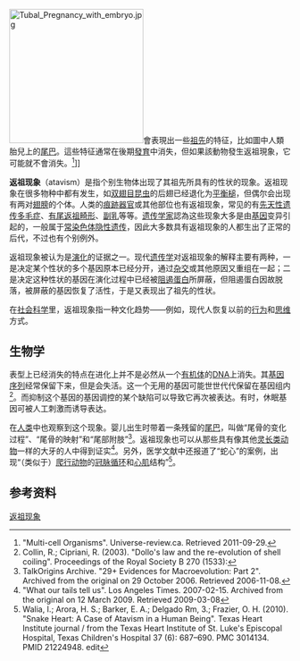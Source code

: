 [[File:Tubal_Pregnancy_with_embryo.jpg|240px]]會表現出一些[[祖先|祖先]]的特征，比如圖中人類胎兒上的[[尾巴|尾巴]]。這些特征通常在後期[[发育|發育]]中消失，但如果該動物發生返祖現象，它可能就不會消失。<ref> "Multi-cell Organisms". Universe-review.ca. Retrieved 2011-09-29.</ref>]]

'''返祖现象'''（atavism）是指个别生物体出现了其祖先所具有的性状的现象。返祖现象在很多物种中都有发生，如[[双翅目|双翅目]][[昆虫|昆虫]]的后翅已经退化为[[平衡槌|平衡槌]]，但偶尔会出现有两对[[翅膀|翅膀]]的个体。人类的[[痕跡器官|痕跡器官]]或其他部位也有返祖现象，常见的有[[先天性遗传多毛症|先天性遗传多毛症]]、[[有尾返祖畸形|有尾返祖畸形]]、[[副乳|副乳]]等等。[[遗传学家|遗传学家]]認為这些现象大多是由[[基因|基因]]变异引起的，一般属于[[常染色体隐性遗传|常染色体隐性遗传]]，因此大多数具有返祖现象的人都生出了正常的后代，不过也有个别例外。

返祖现象被认为是[[演化|演化]]的证据之一。现代[[遗传学|遗传学]]对返祖现象的解释主要有两种，一是决定某个性状的多个基因原本已经分开，通过[[混種|杂交]]或其他原因又重组在一起；二是决定这种性状的基因在演化过程中已经被[[阻遏蛋白|阻遏蛋白]]所屏蔽，但阻遏蛋白因故脱落，被屏蔽的基因恢复了活性，于是又表现出了祖先的性状。

在[[社会科学|社会科学]]里，返祖现象指一种文化趋势——例如，现代人恢复以前的[[行为|行为]]和[[思维|思维]]方式。

== 生物学 ==
表型上已经消失的特点在进化上并不是必然从一个[[有机体|有机体]]的[[DNA|DNA]]上消失。其[[基因序列|基因序列]]经常保留下来，但是会失活。这一个无用的基因可能世世代代保留在基因组内<ref> Collin, R.; Cipriani, R. (2003). "Dollo's law and the re-evolution of shell coiling". Proceedings of the Royal Society B 270 (1533):</ref>。而抑制这个基因的基因调控的某个缺陷可以导致它再次被表达。有时，休眠基因可被人工刺激而诱导表达。

在[[人类|人类]]中也观察到这个现象。婴儿出生时带着一条残留的[[尾巴|尾巴]]，叫做“尾骨的变化过程”、“尾骨的映射”和“尾部附肢”<ref>TalkOrigins Archive. "29+ Evidences for Macroevolution: Part 2". Archived from the original on 29 October 2006. Retrieved 2006-11-08.</ref>。返祖现象也可以从那些具有像其他[[灵长类动物|灵长类动物]]一样的大牙的人中得到证实<ref>"What our tails tell us". Los Angeles Times. 2007-02-15. Archived from the original on 12 March 2009. Retrieved 2009-03-08</ref>。另外，医学文献中还报道了“蛇心”的案例，出现“（类似于）[[爬行动物|爬行动物]]的[[冠脉循环|冠脉循环]]和[[心肌|心肌]]结构”<ref> Walia, I.; Arora, H. S.; Barker, E. A.; Delgado Rm, 3.; Frazier, O. H. (2010). "Snake Heart: A Case of Atavism in a Human Being". Texas Heart Institute journal / from the Texas Heart Institute of St. Luke's Episcopal Hospital, Texas Children's Hospital 37 (6): 687–690. PMC 3014134. PMID 21224948. edit</ref>。

== 参考资料 ==
{{reflist}}

[[Category:返祖现象|]]